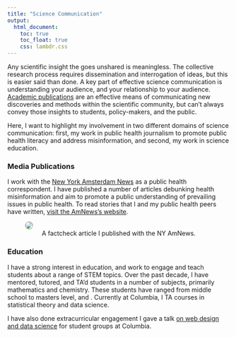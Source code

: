```yaml
---
title: "Science Communication"
output: 
  html_document:
    toc: true
    toc_float: true
    css: lambdr.css
---
```

Any scientific insight the goes unshared is meaningless. The collective research process requires dissemination and interrogation of ideas, but this is easier said than done. A key part of effective science communication is understanding your audience, and your relationship to your audience. [Academic publications](research.html) are an effective means of communicating new discoveries and methods within the scientific community, but can't always convey those insights to students, policy-makers, and the public.

Here, I want to highlight my involvement in two different domains of science communication: first, my work in public health journalism to promote public health literacy and address misinformation, and second, my work in science education.

### Media Publications
I work with the [New York Amsterdam News](https://amsterdamnews.com/) as a public health correspondent. I have published a number of articles debunking health misinformation and aim to promote a public understanding of prevailing issues in public health. To read stories that I and my public health peers have written, [visit the AmNews's website](https://amsterdamnews.com/news/tag/blacklight-fact-check/).

<figure>
<a href="https://amsterdamnews.com/news/2024/04/11/facetcheck-false-current-at-home-covid-tests-cannot-detect-latest-variants-of-covid/">
<img src="images/amnews_example.png" class="center" style="border: 1px solid #2C3E5077; border-radius: 10px;">
</a>
<figcaption align="center">A factcheck article I published with the NY AmNews.</figcaption>
</figure>

### Education
I have a strong interest in education, and work to engage and teach students about a range of STEM topics. Over the past decade, I have mentored, tutored, and TA'd students in a number of subjects, primarily mathematics and chemistry. These students have ranged from middle school to masters level, and . Currently at Columbia, I TA courses in statistical theory and data science.

I have also done extracurricular engagement I gave a talk [on web design and data science](http://cu-biostats-computing-club.org/resources.html#HTML_and_CSS) for student groups at Columbia.